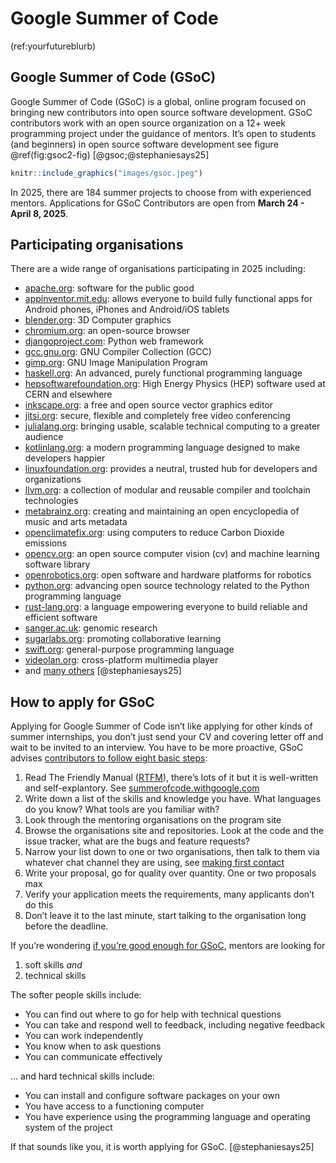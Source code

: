 # Google Summer of Code {#gsocode}

(ref:yourfutureblurb)

## Google Summer of Code (GSoC) {#gsocmore}


Google Summer of Code (GSoC) is a global, online program focused on bringing new contributors into open source software development. GSoC contributors work with an open source organization on a 12+ week programming project under the guidance of mentors. It's open to students (and beginners) in open source software development see figure \@ref(fig:gsoc2-fig) [@gsoc;@stephaniesays25] 

```r
knitr::include_graphics("images/gsoc.jpeg")
```

In 2025, there are 184 summer projects to choose from with experienced mentors. Applications for GSoC Contributors are open from **March 24 - April 8, 2025**. 

## Participating organisations {#gsoccers}

There are a wide range of organisations participating in 2025 including:

* [apache.org](https://apache.org/): software for the public good
* [appinventor.mit.edu](https://appinventor.mit.edu/): allows everyone to build fully functional apps for Android phones, iPhones and Android/iOS tablets
<!--* [archive.org](https://archive.org/): The Internet Archive-->
* [blender.org](https://www.blender.org/): 3D Computer graphics
* [chromium.org](https://www.chromium.org/):  an open-source browser
* [djangoproject.com](https://www.djangoproject.com/): Python web framework
<!--* [ga4gh.org](https://www.ga4gh.org/): The  Global Alliance for Genomics and Health (GA4GH) is an international community dedicated to advancing human health through genomic data-->
* [gcc.gnu.org](http://gcc.gnu.org/): GNU Compiler Collection (GCC)
* [gimp.org](https://www.gimp.org/): GNU Image Manipulation Program
* [haskell.org](https://www.haskell.org/): An advanced, purely functional programming language
* [hepsoftwarefoundation.org](https://hepsoftwarefoundation.org/): High Energy Physics (HEP) software used at CERN and elsewhere
* [inkscape.org](https://inkscape.org): a free and open source vector graphics editor 
* [jitsi.org](https://jitsi.org/): secure, flexible and
completely free video conferencing
* [julialang.org](https://julialang.org/): bringing usable, scalable technical computing to a greater audience
* [kotlinlang.org](https://kotlinlang.org/): a modern programming language designed to make developers happier
* [linuxfoundation.org](https://www.linuxfoundation.org/): provides a neutral, trusted hub for developers and organizations
* [llvm.org](https://llvm.org/): a collection of modular and reusable compiler and toolchain technologies
* [metabrainz.org](https://metabrainz.org): creating and maintaining an open encyclopedia of music and arts metadata
<!--* [mlpack.org](https://mlpack.org/): fast, header-only C++ machine learning library-->
* [openclimatefix.org](https://openclimatefix.org/): using computers
to reduce Carbon Dioxide emissions
* [opencv.org](https://opencv.org/): an open source computer vision (cv) and machine learning software library
* [openrobotics.org](https://www.openrobotics.org/): open software and hardware platforms for robotics
<!--* [postman.com](https://www.postman.com): an API platform for building and using APIs-->
* [python.org](https://www.python.org): advancing open source technology related to the Python programming language
* [rust-lang.org](https://www.rust-lang.org/): a language empowering everyone to build reliable and efficient software
* [sanger.ac.uk](https://www.sanger.ac.uk/): genomic research
<!--* [submitty.org](https://submitty.org/): course management, assignment submission, exam and grading system-->
* [sugarlabs.org](https://www.sugarlabs.org/): promoting collaborative learning
* [swift.org](https://www.swift.org/): general-purpose programming language
* [videolan.org](http://www.videolan.org/): cross-platform multimedia player 
<!--* [wikimedia.org](https://www.wikimedia.org/): bringing free educational content to the world-->
* and [many others](https://summerofcode.withgoogle.com/programs/2025/organizations) [@stephaniesays25]


## How to apply for GSoC {#gsocapply}

Applying for Google Summer of Code isn't like applying for other kinds of summer internships, you don't just send your CV and covering letter off and wait to be invited to an interview. You have to be more proactive, GSoC advises [contributors to follow eight basic steps](https://developers.google.com/open-source/gsoc/help/student-advice):

1. Read The Friendly Manual ([RTFM](https://en.wikipedia.org/wiki/RTFM)), there's lots of it but it is well-written and self-explantory. See [summerofcode.withgoogle.com](https://summerofcode.withgoogle.com/)
1. Write down a list of the skills and knowledge you have. What languages do you know? What tools are you familiar with?
1. Look through the mentoring organisations on the program site
1. Browse the organisations site and repositories. Look at the code and the issue tracker, what are the bugs and feature requests? 
1. Narrow your list down to one or two organisations, then talk to them via whatever chat channel they are using, see [making first contact](https://google.github.io/gsocguides/student/making-first-contact) 
1. Write your proposal, go for quality over quantity. One or two proposals max
1. Verify your application meets the requirements, many applicants don't do this
1. Don't leave it to the last minute, start talking to the organisation long before the deadline.

If you're wondering [if you're good enough for GSoC](https://google.github.io/gsocguides/student/am-i-good-enough), mentors are looking for 

1. soft skills *and* 
1. technical skills

The softer people skills include: 

* You can find out where to go for help with technical questions
* You can take and respond well to feedback, including negative feedback
* You can work independently 
* You know when to ask questions
* You can communicate effectively 

... and hard technical skills include:

* You can install and configure software packages on your own
* You have access to a functioning computer
* You have experience using the programming language and operating system of the project

If that sounds like you, it is worth applying for GSoC. [@stephaniesays25]



